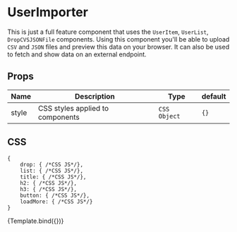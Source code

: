 

<Meta title="Components/UserImporter" component={UserImporter} />


# UserImporter

This is just a full feature component that uses the `UserItem`, `UserList`,
`DropCVSJSONFile` components. Using this component you'll be able to upload
`CSV` and `JSON` files and preview this data on your browser. It can also be
used to fetch and show data on an external endpoint.

## Props

| Name  | Description                      | Type         | default |
| ----- | -------------------------------- | ------------ | ------- |
| style | CSS styles applied to components | `CSS Object` | `{}`    |

## CSS

```
{
    drop: { /*CSS JS*/},
    list: { /*CSS JS*/},
    title: { /*CSS JS*/},
    h2: { /*CSS JS*/},
    h3: { /*CSS JS*/},
    button: { /*CSS JS*/},
    loadMore: { /*CSS JS*/}
}
```

<Canvas>
    <Story name="main" args={defaultProps}>
        {Template.bind({})}
    </Story>
</Canvas>
